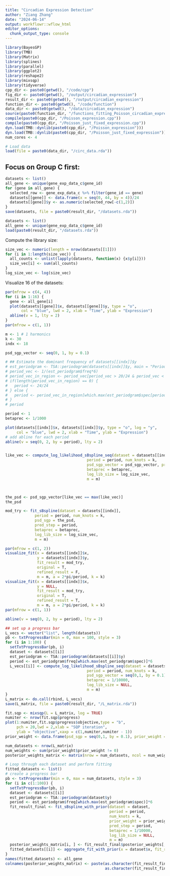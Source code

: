 ```yaml
---
title: "Circadian Expression Detection"
author: "Ziang Zhang"
date: "2024-06-14"
output: workflowr::wflow_html
editor_options:
  chunk_output_type: console
---
```


```r
library(BayesGP)
library(TMB)
library(Matrix)
library(splines)
library(parallel)
library(ggplot2)
library(reshape2)
library(mixsqp)
library(tidyverse)
cpp_dir <- paste0(getwd(), "/code/cpp")
fig_dir <- paste0(getwd(), "/output/circadian_expression")
result_dir <- paste0(getwd(), "/output/circadian_expression")
function_dir <- paste0(getwd(), "/code/function")
data_dir <- paste0(getwd(), "/data/circadian_expression")
source(paste0(function_dir, "/functions_fitting_Poisson_circadian_expression.R"))
compile(paste0(cpp_dir, "/Poisson_expression.cpp"))
compile(paste0(cpp_dir, "/Poisson_just_fixed_expression.cpp"))
dyn.load(TMB::dynlib(paste0(cpp_dir, "/Poisson_expression")))
dyn.load(TMB::dynlib(paste0(cpp_dir, "/Poisson_just_fixed_expression")))
num_cores <- 4
```



```r
# Load data
load(file = paste0(data_dir, "/circ_data.rda"))
```

## Focus on Group C first:

```r
datasets <- list()
all_gene <- unique(gene_exp_data_c$gene_id)
for (gene in all_gene) {
  selected_row <- gene_exp_data_c %>% filter(gene_id == gene)
  datasets[[gene]] <- data.frame(x = seq(0, 44, by = 4))/24
  datasets[[gene]]$y <- as.numeric(selected_row[-c(1,2)])
}
save(datasets, file = paste0(result_dir, "/datasets.rda"))
```

```r
datasets <- list()
all_gene <- unique(gene_exp_data_c$gene_id)
load(paste0(result_dir, "/datasets.rda"))
```


Compute the library size:

```r
size_vec <- numeric(length = nrow(datasets[[1]]))
for (i in 1:length(size_vec)) {
  all_counts <- unlist(lapply(datasets, function(x) {x$y[i]}))
  size_vec[i] <- sum(all_counts)
}
log_size_vec <- log(size_vec)
```


Visualize 16 of the datasets:

```r
par(mfrow = c(4, 4))
for (i in 1:16) {
  gene <- all_gene[i]
  plot(datasets[[gene]]$x, datasets[[gene]]$y, type = "o", 
       col = "blue", lwd = 2, xlab = "Time", ylab = "Expression")
  abline(v = 1, lty = 2)
}
par(mfrow = c(1, 1))
```


```r
m <- 1 # 1 harmonics
k <- 30
indx <- 18

psd_sgp_vector <- seq(0, 1, by = 0.1)

# ## Estimate the dominant frequency of datasets[[indx]]$y
# est_periodgram <- TSA::periodogram(datasets[[indx]]$y, main = "Periodogram of the gene expression")
# period_vec <- 1/(est_periodgram$freq*6)
# period_vec_in_region <- period_vec[period_vec > 20/24 & period_vec < 28/24]
# if(length(period_vec_in_region) == 0) {
#   period <- 24/24
# } else {
#   period <- period_vec_in_region[which.max(est_periodgram$spec[period_vec > 20/24 & period_vec < 28/24])]
# }
# period

period <- 1
betaprec <- 1/1000

plot(datasets[[indx]]$x, datasets[[indx]]$y, type = "o", log = "y",
     col = "blue", lwd = 2, xlab = "Time", ylab = "Expression")
# add abline for each period
abline(v = seq(0, 2, by = period), lty = 2)


like_vec <- compute_log_likelihood_sBspline_seq(dataset = datasets[[indx]], 
                                    period = period, num_knots = k, 
                                    psd_sgp_vector = psd_sgp_vector, pred_step = period,
                                    betaprec = betaprec, 
                                    log_lib_size = log_size_vec, 
                                    m = m)



the_psd <- psd_sgp_vector[like_vec == max(like_vec)]
the_psd

mod_try <- fit_sBspline(dataset = datasets[[indx]], 
             period = period, num_knots = k, 
             psd_sgp = the_psd, 
             pred_step = period,
             betaprec = betaprec, 
             log_lib_size = log_size_vec, 
             m = m)

par(mfrow = c(1, 2))
visualize_fit(x = datasets[[indx]]$x, 
              y = datasets[[indx]]$y,
              fit_result = mod_try, 
              original = T,
              refined_result = F,
              m = m, a = 2*pi/period, k = k)
visualize_fit(x = datasets[[indx]]$x, 
              y = NULL,
              fit_result = mod_try, 
              original = T,
              refined_result = T,
              m = m, a = 2*pi/period, k = k)
par(mfrow = c(1, 1))

abline(v = seq(0, 2, by = period), lty = 2)

```

```r
## set up a progress bar
L_vecs <- vector("list", length(datasets))
pb <- txtProgressBar(min = 0, max = 100, style = 3)
for (i in 1:100) {
  setTxtProgressBar(pb, i)
  dataset <- datasets[[i]]
  est_periodgram <- TSA::periodogram(datasets[[i]]$y)
  period <- est_periodgram$freq[which.max(est_periodgram$spec)]*6
  L_vecs[[i]] <- compute_log_likelihood_sBspline_seq(dataset = datasets[[i]], 
                                    period = period, num_knots = k, 
                                    psd_sgp_vector = seq(0,1, by = 0.1), pred_step = period,
                                    betaprec = 1/10000, 
                                    log_lib_size = NULL, 
                                    m = m)
}
L_matrix <- do.call(rbind, L_vecs)
save(L_matrix, file = paste0(result_dir, "/L_matrix.rda"))
```


```r
fit.sqp <- mixsqp(L = L_matrix, log = TRUE)
numiter <- nrow(fit.sqp$progress)
plot(1:numiter,fit.sqp$progress$objective,type = "b",
     pch = 20,lwd = 2,xlab = "SQP iteration",
     ylab = "objective",xaxp = c(1,numiter,numiter - 1))
prior_weight <- data.frame(psd_sgp = seq(0,1, by = 0.1), prior_weight = fit.sqp$x)
```


```r
num_datasets <- nrow(L_matrix)
num_weights <- sum(prior_weight$prior_weight != 0)
posterior_weights_matrix <- matrix(nrow = num_datasets, ncol = num_weights)

# Loop through each dataset and perform fitting
fitted_datasets <- list()
# create a progress bar
pb <- txtProgressBar(min = 0, max = num_datasets, style = 3)
for (i in c(1:100)) {
  setTxtProgressBar(pb, i)
  dataset <- datasets[[i]]
  est_periodgram <- TSA::periodogram(dataset$y)
  period <- est_periodgram$freq[which.max(est_periodgram$spec)]*6
  fit_result_final <- fit_sBspline_with_prior(dataset = dataset, 
                                              period = period, 
                                              num_knots = k, 
                                              prior_weight = prior_weight, 
                                              pred_step = period,
                                              betaprec = 1/10000, 
                                              log_lib_size = NULL, 
                                              m = m)
  posterior_weights_matrix[i, ] <- fit_result_final$posterior_weights[, "posterior_weight"]
  fitted_datasets[[i]] <- aggregate_fit_with_prior(x = dataset$x, fit_results_with_prior = fit_result_final, original = TRUE)$summary_df
}
names(fitted_datasets) <- all_gene
colnames(posterior_weights_matrix) <- paste(as.character(fit_result_final$posterior_weights[, "p"]),
                                            as.character(fit_result_final$posterior_weights[, "psd_iwp"]), sep = "_")
```







